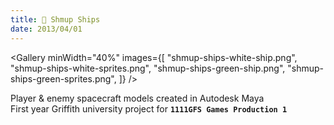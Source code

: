 ```yaml
---
title: 🚀 Shmup Ships
date: 2013/04/01
---
```



<Gallery
  minWidth="40%"
  images={[
    "shmup-ships-white-ship.png",
    "shmup-ships-white-sprites.png",
    "shmup-ships-green-ship.png",
    "shmup-ships-green-sprites.png",
  ]}
/>

Player & enemy spacecraft models created in Autodesk Maya  
First year Griffith university project for **`1111GFS Games Production 1`**
